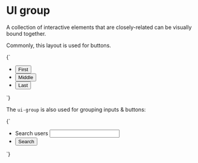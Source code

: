 
<Meta title="Organisms/UI group" />

# UI group

A collection of interactive elements that are closely-related can be visually bound together.

Commonly, this layout is used for buttons.

<Canvas>
  <Story name="UI group - buttons">
    {`
      <ul class="o-ui-group u-flex u-list-none">
        <li>
          <button type="button" class="a-button a-button--secondary o-ui-group__item u-border-radius-0-tr u-border-radius-0-br">First</button>
        </li>
        <li>
          <button type="button" class="a-button a-button--secondary o-ui-group__item u-border-radius-0">Middle</button>
        </li>
        <li>
          <button type="button" class="a-button a-button--secondary u-border-radius-0-tl u-border-radius-0-bl">Last</button>
        </li>
      </ul>
    `}
  </Story>
</Canvas>

The `ui-group` is also used for grouping inputs & buttons:

<Canvas>
  <Story name="UI group - input & button">
    {`
      <ul class="o-ui-group u-flex u-list-none">
        <li class="u-flex">
          <label for="search_users" class="u-sr-only">Search users</label>
          <input type="search" id="search_users" class="o-ui-group__item u-border-radius-0-tr u-border-radius-0-br" />
        </li>
        <li class="u-flex">
          <button type="button" class="a-button a-button--secondary u-border-radius-0-tl u-border-radius-0-bl">Search</button>
        </li>
      </ul>
    `}
  </Story>
</Canvas>
